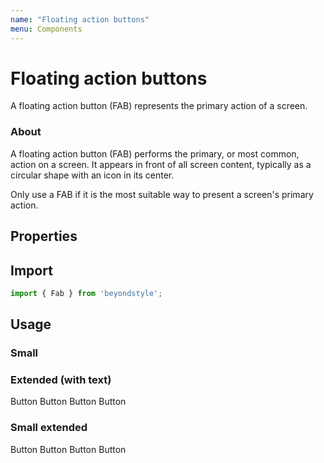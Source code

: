 ```yaml
---
name: "Floating action buttons"
menu: Components
---
```



# Floating action buttons

A floating action button (FAB) represents the primary action of a screen.

### About

A floating action button (FAB) performs the primary, or most common, action on a screen. It appears in front of all screen content, typically as a circular shape with an icon in its center.

Only use a FAB if it is the most suitable way to present a screen's primary action.

## Properties

<Props of={Fab} />

## Import

```js
import { Fab } from 'beyondstyle';
```

## Usage

<Playground>
  <Fab aria-label="primary" color="primary">
    <AddRounded />
  </Fab>
  <Fab aria-label="secondary" color="secondary">
    <AddRounded />
  </Fab>
  <Fab aria-label="tertiary" color="tertiary">
    <AddRounded />
  </Fab>
  <Fab aria-label="primary" disabled color="primary">
    <AddRounded />
  </Fab>
</Playground>

### Small

<Playground>
  <Fab aria-label="primary" color="primary" size="small">
    <AddRounded />
  </Fab>
  <Fab aria-label="secondary" color="secondary" size="small">
    <AddRounded />
  </Fab>
  <Fab aria-label="tertiary" color="tertiary" size="small">
    <AddRounded />
  </Fab>
  <Fab aria-label="primary" disabled color="primary" size="small">
    <AddRounded />
  </Fab>
</Playground>

### Extended (with text)

<Playground>
  <Fab aria-label="primary" variant="extended" color="primary">
    <AddRounded />
    Button
  </Fab>
  <Fab aria-label="secondary" variant="extended" color="secondary">
    <AddRounded />
    Button
  </Fab>
  <Fab aria-label="tertiary" variant="extended" color="tertiary">
    <AddRounded />
    Button
  </Fab>
  <Fab aria-label="primary" variant="extended" disabled color="primary">
    <AddRounded />
    Button
  </Fab>
</Playground>

### Small extended

<Playground>
  <Fab aria-label="primary" variant="extended" color="primary" size="small">
    <AddRounded />
    Button
  </Fab>
  <Fab aria-label="secondary" variant="extended" color="secondary" size="small">
    <AddRounded />
    Button
  </Fab>
  <Fab aria-label="tertiary" variant="extended" color="tertiary" size="small">
    <AddRounded />
    Button
  </Fab>
  <Fab aria-label="primary" variant="extended" disabled color="primary" size="small">
    <AddRounded />
    Button
  </Fab>
</Playground>